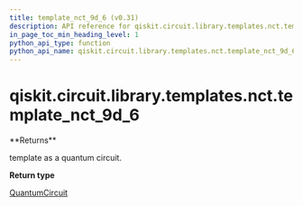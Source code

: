 ```yaml
---
title: template_nct_9d_6 (v0.31)
description: API reference for qiskit.circuit.library.templates.nct.template_nct_9d_6 in qiskit v0.31
in_page_toc_min_heading_level: 1
python_api_type: function
python_api_name: qiskit.circuit.library.templates.nct.template_nct_9d_6
---
```


<span id="qiskit-circuit-library-templates-nct-template-nct-9d-6" />

# qiskit.circuit.library.templates.nct.template\_nct\_9d\_6

<Function id="qiskit.circuit.library.templates.nct.template_nct_9d_6" isDedicatedPage={true} github="https://github.com/qiskit/qiskit/tree/stable/0.18/qiskit/circuit/library/templates/nct/template_nct_9d_6.py" signature="template_nct_9d_6()">
  **Returns**

  template as a quantum circuit.

  **Return type**

  [QuantumCircuit](qiskit.circuit.QuantumCircuit "qiskit.circuit.QuantumCircuit")
</Function>


